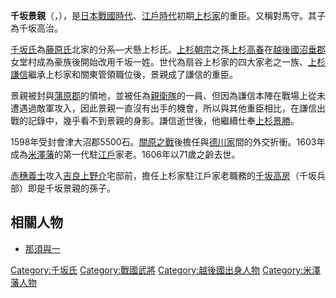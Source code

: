 '''千坂景親'''（{{jpn|j=千坂 景親|hg=ちさか かげちか|rm=Chisaka Kagechika}}，{{bd|1536年|（[[天文_(年號)|天文]]5年）|1606年|5月30日（[[慶長|慶長]]11年4月24日）|}}），是[[戰國_(日本)|日本戰國時代]]、[[江戶時代|江戶時代]]初期[[上杉氏|上杉家]]的重臣。又稱對馬守。其子為千坂高治。{{fact|因千坂氏的遠祖是藤原氏，故正式姓名為'''藤原景親'''。}}

[[千坂氏|千坂氏]]為[[藤原氏|藤原氏]]北家的分系—犬懸上杉氏。[[上杉朝宗|上杉朝宗]]之孫[[上杉高春|上杉高春]]在[[越後國|越後國]][[沼垂郡|沼垂郡]]女堂村成為豪族後開始改用千坂一姓。世代為扇谷上杉家的四大家老之一族、[[上杉謙信|上杉謙信]]繼承上杉家和關東管領職位後，景親成了謙信的重臣。

景親被封與[[蒲原郡|蒲原郡]]的領地，並被任為[[親衛隊|親衛隊]]的一員、但因為謙信本陣在戰場上從未遭遇過敵軍攻入，因此景親一直沒有出手的機會，所以與其他重臣相比，在謙信出戰的記錄中，幾乎看不到景親的身影。謙信逝世後，他繼續仕奉[[上杉景勝|上杉景勝]]。

1598年受封會津大沼郡5500石。[[關原之戰|關原之戰]]後擔任與[[德川幕府|德川家]]間的外交折衝。1603年成為[[米澤藩|米澤藩]]的第一代駐[[江戶|江戶]]家老。1606年以71歲之齡去世。

[[赤穗義士|赤穗義士]]攻入[[吉良上野介|吉良上野介]]宅邸前，擔任上杉家駐江戶家老職務的[[千坂高房|千坂高房]]（千坂兵部）即是千坂景親的孫子。

== 相關人物 ==
*[[那須與一|那須與一]]

{{DEFAULTSORT:Chizaka Kagechika}}

[[Category:千坂氏|Category:千坂氏]]
[[Category:戰國武將|Category:戰國武將]]
[[Category:越後國出身人物|Category:越後國出身人物]]
[[Category:米澤藩人物|Category:米澤藩人物]]